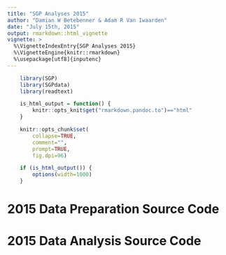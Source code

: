 ```yaml
---
title: "SGP Analyses 2015"
author: "Damian W Betebenner & Adam R Van Iwaarden"
date: "July 15th, 2015"
output: rmarkdown::html_vignette
vignette: >
  %\VignetteIndexEntry{SGP Analyses 2015}
  %\VignetteEngine{knitr::rmarkdown}
  %\usepackage[utf8]{inputenc}
---
```


```r
    library(SGP)
    library(SGPdata)
    library(readtext)

    is_html_output = function() {
        knitr::opts_knit$get("rmarkdown.pandoc.to")=="html"
    }

    knitr::opts_chunk$set(
        collapse=TRUE,
        comment="",
        prompt=TRUE,
        fig.dpi=96)

    if (is_html_output()) {
        options(width=1000)
    }
```

# 2015 Data Preparation Source Code

<script src="https://gist-it.appspot.com/github/centerforassessment/Demonstration/blob/master/Demonstration_Data_LONG.R"></script>


# 2015 Data Analysis Source Code

<script src="https://gist-it.appspot.com/github/centerforassessment/Demonstration/blob/master/Demonstration_SGP.R"></script>
